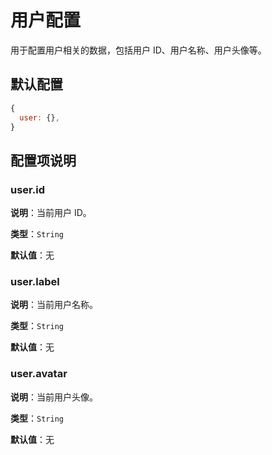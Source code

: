 # 用户配置

用于配置用户相关的数据，包括用户 ID、用户名称、用户头像等。

## 默认配置

```js
{
  user: {},
}
```

## 配置项说明

### user.id

**说明**：当前用户 ID。

**类型**：`String`

**默认值**：无

### user.label

**说明**：当前用户名称。

**类型**：`String`

**默认值**：无

### user.avatar

**说明**：当前用户头像。

**类型**：`String`

**默认值**：无






